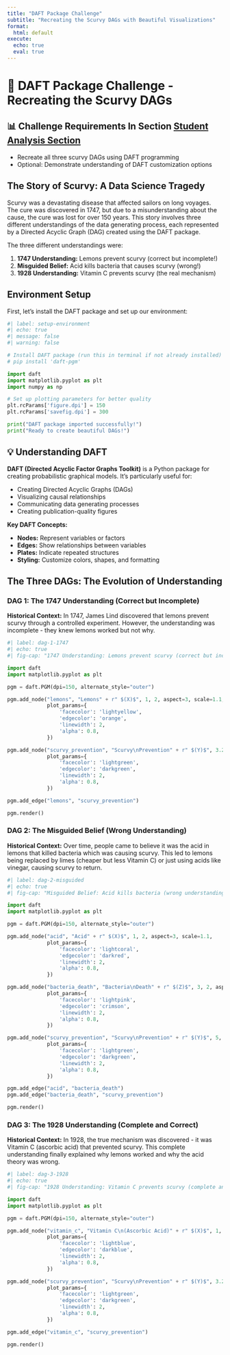 ```yaml
---
title: "DAFT Package Challenge"
subtitle: "Recreating the Scurvy DAGs with Beautiful Visualizations"
format:
  html: default
execute:
  echo: true
  eval: true
---
```


# 🎨 DAFT Package Challenge - Recreating the Scurvy DAGs

::: {.callout-important}
## 📊 Challenge Requirements In Section [Student Analysis Section](#student-analysis-section)
- Recreate all three scurvy DAGs using DAFT programming
- Optional: Demonstrate understanding of DAFT customization options
:::

## The Story of Scurvy: A Data Science Tragedy

Scurvy was a devastating disease that affected sailors on long voyages. The cure was discovered in 1747, but due to a misunderstanding about the cause, the cure was lost for over 150 years. This story involves three different understandings of the data generating process, each represented by a Directed Acyclic Graph (DAG) created using the DAFT package.

The three different understandings were:

1. **1747 Understanding:** Lemons prevent scurvy (correct but incomplete!)
2. **Misguided Belief:** Acid kills bacteria that causes scurvy (wrong!)
3. **1928 Understanding:** Vitamin C prevents scurvy (the real mechanism)

## Environment Setup

First, let's install the DAFT package and set up our environment:

```python
#| label: setup-environment
#| echo: true
#| message: false
#| warning: false

# Install DAFT package (run this in terminal if not already installed)
# pip install 'daft-pgm'

import daft
import matplotlib.pyplot as plt
import numpy as np

# Set up plotting parameters for better quality
plt.rcParams['figure.dpi'] = 150
plt.rcParams['savefig.dpi'] = 300

print("DAFT package imported successfully!")
print("Ready to create beautiful DAGs!")
```

::: {.callout-note}
## 💡 Understanding DAFT

**DAFT (Directed Acyclic Factor Graphs Toolkit)** is a Python package for creating probabilistic graphical models. It's particularly useful for:

- Creating Directed Acyclic Graphs (DAGs)
- Visualizing causal relationships
- Communicating data generating processes
- Creating publication-quality figures

**Key DAFT Concepts:**

- **Nodes:** Represent variables or factors
- **Edges:** Show relationships between variables
- **Plates:** Indicate repeated structures
- **Styling:** Customize colors, shapes, and formatting
:::

## The Three DAGs: The Evolution of Understanding

### DAG 1: The 1747 Understanding (Correct but Incomplete)

**Historical Context:** In 1747, James Lind discovered that lemons prevent scurvy through a controlled experiment. However, the understanding was incomplete - they knew lemons worked but not why.

```python
#| label: dag-1-1747
#| echo: true
#| fig-cap: "1747 Understanding: Lemons prevent scurvy (correct but incomplete)"

import daft
import matplotlib.pyplot as plt

pgm = daft.PGM(dpi=150, alternate_style="outer")

pgm.add_node("lemons", "Lemons" + r" $(X)$", 1, 2, aspect=3, scale=1.1,
             plot_params={
                 'facecolor': 'lightyellow', 
                 'edgecolor': 'orange', 
                 'linewidth': 2,
                 'alpha': 0.8,
             })

pgm.add_node("scurvy_prevention", "Scurvy\nPrevention" + r" $(Y)$", 3.25, 2, aspect=3, scale=1.1,
             plot_params={
                 'facecolor': 'lightgreen', 
                 'edgecolor': 'darkgreen', 
                 'linewidth': 2,
                 'alpha': 0.8,
             })

pgm.add_edge("lemons", "scurvy_prevention")

pgm.render()
```

### DAG 2: The Misguided Belief (Wrong Understanding)

**Historical Context:** Over time, people came to believe it was the acid in lemons that killed bacteria which was causing scurvy. This led to lemons being replaced by limes (cheaper but less Vitamin C) or just using acids like vinegar, causing scurvy to return.

```python
#| label: dag-2-misguided
#| echo: true
#| fig-cap: "Misguided Belief: Acid kills bacteria (wrong understanding)"

import daft
import matplotlib.pyplot as plt

pgm = daft.PGM(dpi=150, alternate_style="outer")

pgm.add_node("acid", "Acid" + r" $(X)$", 1, 2, aspect=3, scale=1.1,
             plot_params={
                 'facecolor': 'lightcoral', 
                 'edgecolor': 'darkred', 
                 'linewidth': 2,
                 'alpha': 0.8,
             })

pgm.add_node("bacteria_death", "Bacteria\nDeath" + r" $(Z)$", 3, 2, aspect=3, scale=1.1,
             plot_params={
                 'facecolor': 'lightpink', 
                 'edgecolor': 'crimson', 
                 'linewidth': 2,
                 'alpha': 0.8,
             })

pgm.add_node("scurvy_prevention", "Scurvy\nPrevention" + r" $(Y)$", 5, 2, aspect=3, scale=1.1,
             plot_params={
                 'facecolor': 'lightgreen', 
                 'edgecolor': 'darkgreen', 
                 'linewidth': 2,
                 'alpha': 0.8,
             })

pgm.add_edge("acid", "bacteria_death")
pgm.add_edge("bacteria_death", "scurvy_prevention")

pgm.render()
```

### DAG 3: The 1928 Understanding (Complete and Correct)

**Historical Context:** In 1928, the true mechanism was discovered - it was Vitamin C (ascorbic acid) that prevented scurvy. This complete understanding finally explained why lemons worked and why the acid theory was wrong.

```python
#| label: dag-3-1928
#| echo: true
#| fig-cap: "1928 Understanding: Vitamin C prevents scurvy (complete and correct)"

import daft
import matplotlib.pyplot as plt

pgm = daft.PGM(dpi=150, alternate_style="outer")

pgm.add_node("vitamin_c", "Vitamin C\n(Ascorbic Acid)" + r" $(X)$", 1, 2, aspect=3, scale=1.1, fontsize=8,
             plot_params={
                 'facecolor': 'lightblue', 
                 'edgecolor': 'darkblue', 
                 'linewidth': 2,
                 'alpha': 0.8,
             })

pgm.add_node("scurvy_prevention", "Scurvy\nPrevention" + r" $(Y)$", 3.25, 2, aspect=3, scale=1.1,
             plot_params={
                 'facecolor': 'lightgreen', 
                 'edgecolor': 'darkgreen', 
                 'linewidth': 2,
                 'alpha': 0.8,
             })

pgm.add_edge("vitamin_c", "scurvy_prevention")

pgm.render()
```
